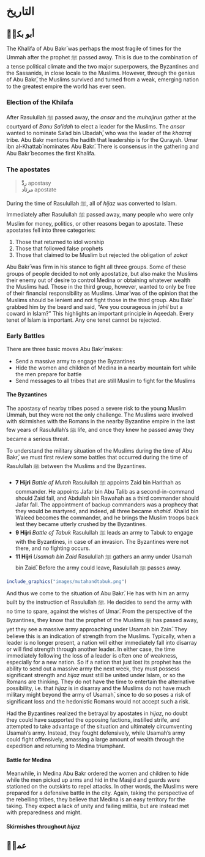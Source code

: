 # التاريخ{#history}

## أبو بكرؓ

The Khalifa of Abu Bakrؓ was perhaps the most fragile of times for the Ummah after the prophet ﷺ passed away. This is due to the combination of a tense political climate and the two major superpowers, the Byzantines and the Sassanids, in close locale to the Muslims. However, through the genius of Abu Bakrؓ, the Muslims survived and turned from a weak, emerging nation to the greatest empire the world has ever seen.

### Election of the Khilafa

After Rasulullah ﷺ passed away, the  _ansar_  and the _muhajirun_ gather at the courtyard of _Banu Sa'idah_ to elect a leader for the Muslims. The _ansar_ wanted to nominate Sa'ad bin Ubadahؓ, who was the leader of the _khazraj_ tribe. Abu Bakr mentions the hadith that leadership is for the Quraysh. Umar ibn al-Khattabؓ nominates Abu Bakrؓ. There is consensus in the gathering and Abu Bakrؓ becomes the first Khalifa.

### The apostates

> **ردَّ** apostasy  
> **مرتاد** apostate

During the time of Rasulullah ﷺ, all of _hijaz_ was converted to Islam. Immediately after Rasulullah ﷺ passed away, many people who were only Muslim for money, politics, or other reasons began to apostate. These apostates fell into three categories:

1. Those that returned to idol worship
2. Those that followed false prophets
3. Those that claimed to be Muslim but rejected the obligation of _zakat_

Abu Bakrؓ was firm in his stance to fight all three groups. Some of these groups of people decided to not only apostatize, but also make the Muslims their enemy out of desire to control Medina or obtaining whatever wealth the Muslims had. Those in the third group, however, wanted to only be free of their financial responsibility as Muslims. Umarؓ was of the opinion that the Muslims should be lenient and not fight those in the third group. Abu Bakrؓ grabbed him by the beard and said, "Are you courageous in _jahil_ but a coward in Islam?" This highlights an important principle in Aqeedah. Every tenet of Islam is important. Any one tenet cannot be rejected.

### Early Battles

There are three basic moves Abu Bakrؓ makes:

- Send a massive army to engage the Byzantines
- Hide the women and children of Medina in a nearby mountain fort while the men prepare for battle
- Send messages to all tribes that are still Muslim to fight for the Muslims

#### The Byzantines

The apostasy of nearby tribes posed a severe risk to the young Muslim Ummah, but they were not the only challenge. The Muslims were involved with skirmishes with the Romans in the nearby Byzantine empire in the last few years of Rasulullah's ﷺ life, and once they knew he passed away they became a serious threat.

To understand the military situation of the Muslims during the time of Abu Bakrؓ, we must first review some battles that occurred during the time of Rasulullah ﷺ between the Muslims and the Byzantines.

- **7 Hijri** _Battle of Mutah_ Rasulullah ﷺ appoints Zaid bin Harithah as commander. He appoints Jafar bin Abu Talib as a second-in-command should Zaid fall, and Abdullah bin Rawahah as a third commander should Jafar fall. The appointment of backup commanders was a prophecy that they would be martyred, and indeed, all three became _shahid_. Khalid bin Waleed becomes the commander, and he brings the Muslim troops back lest they became utterly crushed by the Byzantines.
- **9 Hijri** _Battle of Tabuk_ Rasulullah ﷺ leads an army to Tabuk to engage with the Byzantines, in case of an invasion. The Byzantines were not there, and no fighting occurs.
- **11 Hijri** _Usamah bin Zaid_ Rasulullah ﷺ gathers an army under Usamah bin Zaidؓ. Before the army could leave, Rasulullah ﷺ passes away.

```r
include_graphics("images/mutahandtabuk.png")
```

And thus we come to the situation of Abu Bakrؓ. He has with him an army built by the instruction of Rasulullah ﷺ. He decides to send the army with no time to spare, against the wishes of Umarؓ. From the perspective of the Byzantines, they know that the prophet of the Muslims ﷺ has passed away, yet they see a massive army approaching under Usamah bin Zainؓ. They believe this is an indication of strength from the Muslims. Typically, when a leader is no longer present, a nation will either immediately fall into disarray or will find strength through another leader. In either case, the time immediately following the loss of a leader is often one of weakness, especially for a new nation. So if a nation that just lost its prophet has the ability to send out a massive army the next week, they must possess significant strength and _hijaz_ must still be united under Islam, or so the Romans are thinking. They do not have the time to entertain the alternative possibility, i.e. that _hijaz_ is in disarray and the Muslims do not have much military might beyond the army of Usamahؓ, since to do so poses a risk of significant loss and the hedonistic Romans would not accept such a risk.

Had the Byzantines realized the betrayal by apostates in _hijaz_, no doubt they could have supported the opposing factions, instilled strife, and attempted to take advantage of the situation and ultimately circumventing Usamah's army. Instead, they fought defensively, while Usamah's army could fight offensively, amassing a large amount of wealth through the expedition and returning to Medina triumphant.

#### Battle for Medina

Meanwhile, in Medina Abu Bakr ordered the women and children to hide while the men picked up arms and hid in the Masjid and guards were stationed on the outskirts to repel attacks. In other words, the Muslims were prepared for a defensive battle in the city. Again, taking the perspective of the rebelling tribes, they believe that Medina is an easy territory for the taking. They expect a lack of unity and failing militia, but are instead met with preparedness and might.

#### Skirmishes throughout _hijaz_

## عمرؓ
